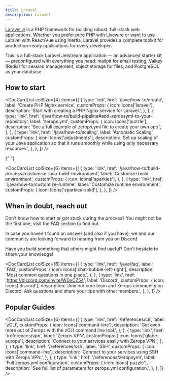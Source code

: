 ```yaml
---
title: Laravel
description: Laravel
---
```



[Laravel ↗](https://laravel.com) is a PHP framework for building robust, full-stack web applications. Whether you prefer pure PHP with Livewire or want to use Laravel with React/Vue using Inertia, Laravel provides a complete toolkit for production-ready applications for every developer.


<CustomCard title="Deploy a Production-Ready Laravel Jetstream Application" emoji="🚀">
  This is a full-stack Laravel Jetstream application — an advanced starter kit — preconfigured with everything you need: mailpit for email testing, Valkey (Redis) for session management, object storage for files, and PostgreSQL as your database.
  <DeployButton link="laravel" badgeWidth="200" />
</CustomCard>



## How to start

<DocCardList
  colSize={4}
  items={[
    {
      type: 'link',
      href: '/java/how-to/create',
      label: 'Create PHP Nginx service',
      customProps: {
        icon: Icons['laravel'],
        description: 'Start with creating a PHP Nginx service for Laravel.',
      },
    },
    {
      type: 'link',
      href: '/java/how-to/build-pipeline#add-zeropsyml-to-your-repository',
      label: 'zerops.yml',
      customProps: {
        icon: Icons['puzzle'],
        description:
          'See a full example of zerops.yml file to create your own app.',
      },
    },
    {
      type: 'link',
      href: '/java/how-to/scaling',
      label: 'Automatic Scaling',
      customProps: {
        icon: Icons['adjustments'],
        description:
          'Set up scaling of your Java application so that it runs smoothly while using only necessary resources.',
      },
    },
  ]}
/>

{" "}

<DocCardList
  colSize={6}
  items={[
    {
      type: 'link',
      href: '/java/how-to/build-process#customise-java-build-environment',
      label: 'Customize build environment',
      customProps: {
        icon: Icons['sparkles'],
      },
    },
    {
      type: 'link',
      href: '/java/how-to/customize-runtime',
      label: 'Customize runtime environment',
      customProps: {
        icon: Icons['sparkles-solid'],
      },
    },
  ]}
/>

## When in doubt, reach out

Don't know how to start or got stuck during the process? You might not be the first one, visit the FAQ section to find out.

In case you haven't found an answer (and also if you have), we and our community are looking forward to hearing from you on Discord.

Have you build something that others might find useful? Don't hesitate to share your knowledge!

<DocCardList
  colSize={6}
  items={[
    {
      type: 'link',
      href: '/java/faq',
      label: 'FAQ',
      customProps: {
        icon: Icons['chat-bubble-left-right'],
        description: 'Most common questions in one place.',
      },
    },
    {
      type: 'link',
      href: 'https://discord.com/invite/WDvCZ54',
      label: 'Discord',
      customProps: {
        icon: Icons['discord'],
        description:
          'Join our core team and Zerops community on Discord. Ask questions and share your tips with other members.',
      },
    },
  ]}
/>

## Popular Guides

<DocCardList
  colSize={6}
  items={[
    {
      type: 'link',
      href: '/references/cli',
      label: 'zCLI',
      customProps: {
        icon: Icons['command-line'],
        description:
          'Get even more out of Zerops with the zCLI command line tool.',
      },
    },
    {
      type: 'link',
      href: '/references/vpn',
      label: 'Zerops VPN',
      customProps: {
        icon: Icons['globe-europe'],
        description: 'Connect to your services easily with Zerops VPN.',
      },
    },
    {
      type: 'link',
      href: '/references/ssh',
      label: 'SSH',
      customProps: {
        icon: Icons['command-line'],
        description: 'Connect to your services using SSH with Zerops VPN.',
      },
    },
    {
      type: 'link',
      href: '/references/zeropsyml',
      label: 'Full zerops.yml configuration',
      customProps: {
        icon: Icons['puzzle'],
        description: 'See full list of parameters for zerops.yml configuration.',
      },
    },
  ]}
/>
